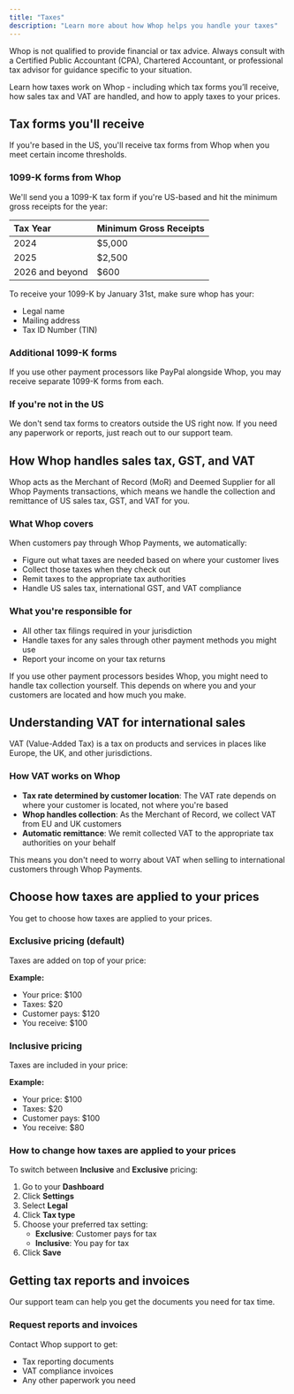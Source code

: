 ```yaml
---
title: "Taxes"
description: "Learn more about how Whop helps you handle your taxes"
---
```


<Warning>
  Whop is not qualified to provide financial or tax advice. Always consult with a Certified Public Accountant (CPA), Chartered Accountant, or professional tax advisor for guidance specific to your situation.
</Warning>

Learn how taxes work on Whop - including which tax forms you’ll receive, how sales tax and VAT are handled, and how to apply taxes to your prices.

## Tax forms you'll receive

If you're based in the US, you'll receive tax forms from Whop when you meet certain income thresholds.

### 1099-K forms from Whop

We'll send you a 1099-K tax form if you're US-based and hit the minimum gross receipts for the year:

| Tax Year        | Minimum Gross Receipts |
| :-------------- | :--------------------- |
| 2024            | \$5,000                |
| 2025            | \$2,500                |
| 2026 and beyond | \$600                  |

To receive your 1099-K by January 31st, make sure whop has your:

- Legal name
- Mailing address
- Tax ID Number (TIN)

### Additional 1099-K forms

If you use other payment processors like PayPal alongside Whop, you may receive separate 1099-K forms from each.

### If you're not in the US

We don't send tax forms to creators outside the US right now. If you need any paperwork or reports, just reach out to our support team.

## How Whop handles sales tax, GST, and VAT

Whop acts as the Merchant of Record (MoR) and Deemed Supplier for all Whop Payments transactions, which means we handle the collection and remittance of US sales tax, GST, and VAT for you.

### What Whop covers

When customers pay through Whop Payments, we automatically:

- Figure out what taxes are needed based on where your customer lives
- Collect those taxes when they check out
- Remit taxes to the appropriate tax authorities
- Handle US sales tax, international GST, and VAT compliance

### What you're responsible for

- All other tax filings required in your jurisdiction
- Handle taxes for any sales through other payment methods you might use
- Report your income on your tax returns

<Info>
  If you use other payment processors besides Whop, you might need to handle tax collection yourself. This depends on where you and your customers are located and how much you make.
</Info>

## Understanding VAT for international sales

VAT (Value-Added Tax) is a tax on products and services in places like Europe, the UK, and other jurisdictions.

### How VAT works on Whop

- **Tax rate determined by customer location**: The VAT rate depends on where your customer is located, not where you're based
- **Whop handles collection**: As the Merchant of Record, we collect VAT from EU and UK customers
- **Automatic remittance**: We remit collected VAT to the appropriate tax authorities on your behalf

This means you don't need to worry about VAT when selling to international customers through Whop Payments.

## Choose how taxes are applied to your prices

You get to choose how taxes are applied to your prices.

### Exclusive pricing (default)

Taxes are added on top of your price:

**Example:**

- Your price: \$100
- Taxes: \$20
- Customer pays: \$120
- You receive: \$100

### Inclusive pricing

Taxes are included in your price:

**Example:**

- Your price: \$100
- Taxes: \$20
- Customer pays: \$100
- You receive: \$80

### How to change how taxes are applied to your prices

To switch between **Inclusive** and **Exclusive** pricing:

1. Go to your **Dashboard**
2. Click **Settings**
3. Select **Legal**
4. Click **Tax type**
5. Choose your preferred tax setting:
   - **Exclusive**: Customer pays for tax
   - **Inclusive**: You pay for tax
6. Click **Save**

## Getting tax reports and invoices

Our support team can help you get the documents you need for tax time.

### Request reports and invoices

Contact Whop support to get:

- Tax reporting documents
- VAT compliance invoices
- Any other paperwork you need